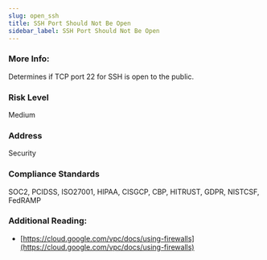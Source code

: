 ```yaml
---
slug: open_ssh
title: SSH Port Should Not Be Open
sidebar_label: SSH Port Should Not Be Open
---
```


### More Info:

Determines if TCP port 22 for SSH is open to the public.

### Risk Level

Medium

### Address

Security

### Compliance Standards

SOC2, PCIDSS, ISO27001, HIPAA, CISGCP, CBP, HITRUST, GDPR, NISTCSF, FedRAMP

### Additional Reading:

- [https://cloud.google.com/vpc/docs/using-firewalls](https://cloud.google.com/vpc/docs/using-firewalls) 


